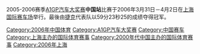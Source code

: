 2005-2006赛季[[A1GP汽车大奖赛|A1GP汽车大奖赛]]'''中国站'''比赛于2006年3月31日－4月2日在[[上海国际赛车场|上海国际赛车场]]举行。最後由[[捷克|捷克]]代表队以59分23秒25的成绩夺得冠军。

{{sport-stub}}

[[Category:2006年中国体育|Category:2006年中国体育]]
[[Category:A1GP汽车大奖赛|Category:A1GP汽车大奖赛]]
[[Category:中国赛车|Category:中国赛车]]
[[Category:上海主办的国际体育赛事|Category:上海主办的国际体育赛事]]
[[Category:2000年代中国主办的国际体育赛事|Category:2000年代中国主办的国际体育赛事]]
[[Category:2006年上海|Category:2006年上海]]